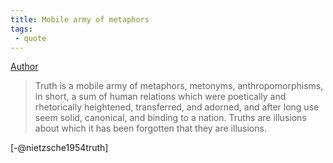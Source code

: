 ```yaml
---
title: Mobile army of metaphors
tags: 
 - quote
---
```


[Author](/docs/phil/people/Frederich Nietzsche.html)

> Truth is a mobile army of metaphors, metonyms, anthropomorphisms, in short, a 
sum of human relations which were poetically and rhetorically heightened, 
transferred, and adorned, and after long use seem solid, canonical, and binding 
to a nation. Truths are illusions about which it has been forgotten that they 
are illusions. 


[-@nietzsche1954truth]